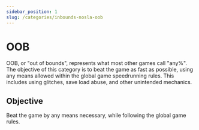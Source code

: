 ```yaml
---
sidebar_position: 1
slug: /categories/inbounds-nosla-oob
---
```


# OOB

OOB, or "out of bounds", represents what most other games call "any%". The objective of this category is to beat the game
as fast as possible, using any means allowed within the global game speedrunning rules. This includes using glitches,
save load abuse, and other unintended mechanics.

## Objective

Beat the game by any means necessary, while following the global game rules.